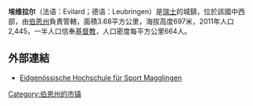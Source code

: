 '''埃维拉尔'''（法语：Evilard；德语：Leubringen）是[[瑞士|瑞士]]的城鎮，位於該國中西部，由[[伯恩州|伯恩州]]負責管轄，面積3.68平方公里，海拔高度697米，2011年人口2,445，一半人口信奉[[基督教|基督教]]，人口密度每平方公里664人。

==外部連結==
* {{de icon}} [https://web.archive.org/web/20060622083428/http://www.baspo.admin.ch/internet/baspo/de/home/ausbildung00/ausbildung00b.html Eidgenössische Hochschule für Sport Magglingen]

{{Switzerland-geo-stub}}
[[Category:伯恩州的市镇|Category:伯恩州的市镇]]